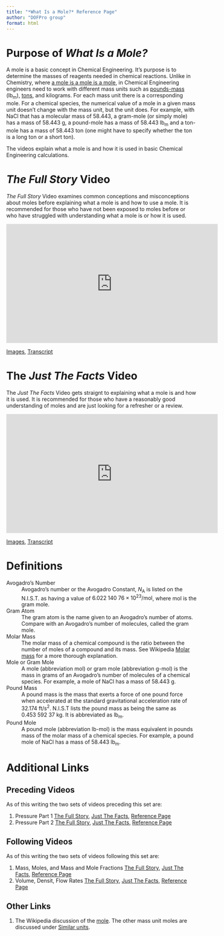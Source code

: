 ```yaml
---
title: "*What Is a Mole?* Reference Page"
author: "DOFPro group"
format: html
---
```

# Purpose of *What Is a Mole?*

A mole is a basic concept in Chemical Engineering. It's purpose is to determine the masses of reagents
needed in chemical reactions. Unlike in Chemistry, where [a mole is a mole is a mole](https://en.wikipedia.org/wiki/Rose_is_a_rose_is_a_rose_is_a_rose), in Chemical Engineering engineers need to work with different mass units such as [pounds-mass](https://en.wikipedia.org/wiki/Pound_(mass)) $(\mathrm{lb_m})$, [tons](https://en.wikipedia.org/wiki/Ton), and kilograms. For each mass unit there is a corresponding mole. For a chemical species, the numerical value of a mole in a given mass unit doesn't change with the mass unit, but the unit does. For example, with $\mathrm{NaCl}$ that has a molecular mass of $58.443$, a gram-mole (or simply mole) has a mass of $58.443\ \mathrm{g}$, a pound-mole has a mass of $58.443\ \mathrm{lb_m}$ and a ton-mole has a mass of $58.443\ \mathrm{ton}$ (one might have to specify whether the ton is a long ton or a short ton).

The videos explain what a mole is and how it is used in basic Chemical Engineering calculations.

# *The Full Story* Video

*The Full Story* Video examines common conceptions and misconceptions about moles before explaining what a mole is and how to use a mole. It is recommended for those who have not been exposed to moles before or who have struggled with understanding what a mole is or how it is used.

<iframe width="560" height="315" src="https://www.youtube.com/embed/Kztw9GX9EL8?si=8FReigIAK_ILt8NN" title="YouTube video player" frameborder="0" allow="accelerometer; autoplay; clipboard-write; encrypted-media; gyroscope; picture-in-picture; web-share" referrerpolicy="strict-origin-when-cross-origin" allowfullscreen></iframe>

[Images](WhatIsAMoleVisuals.qmd), [Transcript](WhatIsAMoleTFSCC.qmd)

# The *Just The Facts* Video

The *Just The Facts* Video gets straignt to explaining what a mole is and how it is used. It is recommended for those who have a reasonably good understanding of moles and are just looking for a refresher or a review.

<iframe width="560" height="315" src="https://www.youtube.com/embed/wHEX0uY69rs?si=gI9jKO8lHPJ_2_EU" title="YouTube video player" frameborder="0" allow="accelerometer; autoplay; clipboard-write; encrypted-media; gyroscope; picture-in-picture; web-share" referrerpolicy="strict-origin-when-cross-origin" allowfullscreen></iframe>

[Images](WhatIsAMoleJTFVisuals.qmd), [Transcript]()

# Definitions

Avogadro's Number
: Avogadro's number or the Avogadro Constant, $N_\mathrm{A}$ is listed on the N.I.S.T. as
  having a value of $6.022\ 140\ 76 \times 10^{23}/\mathrm{mol}$, where $\mathrm{mol}$ is the gram mole.

Gram Atom
: The gram atom is the name given to an Avogadro's number of atoms. Compare with an Avogadro's number of molecules, called the gram mole.

Molar Mass
: The molar mass of a chemical compound is the ratio between the number of moles of a compound and
  its mass. See Wikipedia [Molar mass](https://en.wikipedia.org/wiki/Molar_mass) for a more thorough explanation.

Mole or Gram Mole
: A mole (abbreviation $\mathrm{mol}$) or gram mole (abbreviation $\textrm{g-mol}$) is the mass in grams of an Avogadro's number of molecules of a chemical species. For example,
  a mole of $\mathrm{NaCl}$ has a mass of $58.443\ \mathrm{g}$.

Pound Mass
: A pound mass is the mass that exerts a force of one pound force when accelerated at the standard
  gravitational acceleration rate of $32.174\ \mathrm{ft/s^2}$. N.I.S.T lists the pound mass as being the same as $0.453\ 592\ 37\ \mathrm{kg}$. It is abbreviated as $\mathrm{lb_m}$.

Pound Mole
: A pound mole (abbreviation $\textrm{lb-mol}$) is the mass equivalent in pounds mass of the
  molar mass of a chemical species. For
  example, a pound mole of $\mathrm{NaCl}$ has a mass of $58.443\ \mathrm{lb_m}$.

# Additional Links

## Preceding Videos

As of this writing the two sets of videos preceding this set are:

1. Pressure Part 1 [The Full Story](), [Just The Facts](), [Reference Page]()
2. Pressure Part 2 [The Full Story](), [Just The Facts](), [Reference Page]()

## Following Videos

As of this writing the two sets of videos following this set are:

1. Mass, Moles, and Mass and Mole Fractions [The Full Story](), [Just The Facts](), [Reference Page]()
2. Volume, Densit, Flow Rates [The Full Story](), [Just The Facts](), [Reference Page]()

## Other Links

1. The Wikipedia discussion of the [mole](https://en.wikipedia.org/wiki/Mole_(unit)). The other mass unit moles are discussed under [Similar units](https://en.wikipedia.org/wiki/Mole_(unit)#Similar_units).